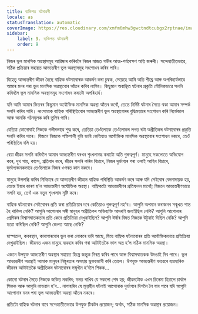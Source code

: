 ```yaml
---
title: ব্যক্তিগত ঘটনাৱলী
locale: as
statusTranslation: automatic
coverImage: https://res.cloudinary.com/xmfm6mhw3gwctndtcubgx2rptnae/image/upload/v1740468922/small_cover_tratado_de_psicologia_revolucionaria_a4c0dca4e0.webp
sidebar:
    label: 9. ব্যক্তিগত ঘটনাৱলী
    order: 9
---
```

নিজৰ ভুল মানসিক অৱস্থাসমূহ আৱিষ্কাৰ কৰিবলৈ নিজৰ মাজত গভীৰ আত্ম-পৰ্যবেক্ষণ অতি জৰুৰী। সন্দেহাতীতভাৱে, সঠিক প্ৰক্ৰিয়াৰ সহায়ত আভ্যন্তৰীণ ভুল অৱস্থাসমূহ সংশোধন কৰিব পাৰি।

যিহেতু আভ্যন্তৰীণ জীৱন হৈছে বাহ্যিক ঘটনাবোৰক আকৰ্ষণ কৰা চুম্বক, সেয়েহে আমি অতি শীঘ্ৰে আৰু অপৰিহাৰ্যভাৱে আমাৰ মনৰ পৰা ভুল মানসিক অৱস্থাবোৰ আঁতৰ কৰিব লাগিব। কিছুমান অবাঞ্ছিত ঘটনাৰ প্ৰকৃতি মৌলিকভাৱে সলনি কৰিবলৈ ভুল মানসিক অৱস্থাসমূহ সংশোধন কৰাটো অপৰিহাৰ্য।

যদি আমি আমাৰ ভিতৰৰ কিছুমান অযৌক্তিক মানসিক অৱস্থা আঁতৰ কৰোঁ, তেন্তে নিৰ্দিষ্ট ঘটনাৰ সৈতে থকা আমাৰ সম্পৰ্ক সলনি কৰিব পাৰি। ধ্বংসাত্মক বাহ্যিক পৰিস্থিতিবোৰ আভ্যন্তৰীণ ভুল অৱস্থাবোৰৰ বুদ্ধিমত্তাৰে সংশোধন কৰি নিৰ্ভেজাল আৰু আনকি গঠনমূলক কৰি তুলিব পাৰি।

যেতিয়া কোনোবাই নিজকে গভীৰভাৱে শুদ্ধ কৰে, তেতিয়া তেওঁলোকে তেওঁলোকৰ লগত ঘটা অপ্ৰীতিকৰ ঘটনাবোৰৰ প্ৰকৃতি সলনি কৰিব পাৰে। যিজনে নিজকে শক্তিশালী বুলি ভাবি কেতিয়াও অযৌক্তিক মানসিক অৱস্থাবোৰ সংশোধন নকৰে, তেওঁ পৰিস্থিতিৰ বলি হয়।

বেয়া জীৱন সলনি কৰিবলৈ আমাৰ আভ্যন্তৰীণ ঘৰখন শৃংখলাবদ্ধ কৰাটো অতি গুৰুত্বপূৰ্ণ। মানুহে সকলোতে অভিযোগ কৰে, দুখ পায়, কান্দে, প্ৰতিবাদ কৰে, জীৱন সলনি কৰিব বিচাৰে, নিজৰ দুৰ্ভাগ্যৰ পৰা ওলাই আহিব বিচাৰে, দুৰ্ভাগ্যজনকভাৱে তেওঁলোকে নিজৰ ওপৰত কাম নকৰে।

মানুহে উপলব্ধি কৰিব নিবিচাৰে যে আভ্যন্তৰীণ জীৱনে বাহ্যিক পৰিস্থিতি আকৰ্ষণ কৰে আৰু যদি সেইবোৰ বেদনাদায়ক হয়, তেন্তে ইয়াৰ কাৰণ হ’ল আভ্যন্তৰীণ অযৌক্তিক অৱস্থা। বাহ্যিকটো আভ্যন্তৰীণৰ প্ৰতিফলন মাথোঁ; যিজনে আভ্যন্তৰীণভাৱে সলনি হয়, তেওঁ এক নতুন শৃংখলাৰ সৃষ্টি কৰে।

বাহ্যিক ঘটনাবোৰ সেইবোৰৰ প্ৰতি কৰা প্ৰতিক্ৰিয়াৰ দৰে কেতিয়াও গুৰুত্বপূৰ্ণ নহ’ব। আপুনি অপমান কৰাজনৰ সন্মুখত শান্ত হৈ থাকিল নেকি? আপুনি আপোনাৰ সঙ্গী মানুহৰ অপ্ৰীতিকৰ অভিব্যক্তি আদৰণি জনাইছিল নেকি? আপুনি আপোনাৰ প্ৰেমিকৰ বিশ্বাসঘাতকতাৰ প্ৰতি কেনে প্ৰতিক্ৰিয়া দেখুৱাইছিল? আপুনি ঈৰ্ষাৰ বিষত নিজকে উটুৱাই দিছিল নেকি? আপুনি হত্যা কৰিছিল নেকি? আপুনি জেলত আছে নেকি?

হাস্পতাল, কবৰস্থান, কাৰাগাৰবোৰ ভুল কৰা লোকৰে ভৰি আছে, যিয়ে বাহ্যিক ঘটনাবোৰৰ প্ৰতি অযৌক্তিকভাৱে প্ৰতিক্ৰিয়া দেখুৱাইছিল। জীৱনত এজন মানুহে ব্যৱহাৰ কৰিব পৰা আটাইতকৈ ভাল অস্ত্ৰ হ’ল সঠিক মানসিক অৱস্থা।

এজনে উপযুক্ত আভ্যন্তৰীণ অৱস্থাৰ সহায়ত হিংস্ৰ জন্তুক নিৰস্ত্ৰ কৰিব পাৰে আৰু বিশ্বাসঘাতকক উদঙাই দিব পাৰে। ভুল আভ্যন্তৰীণ অৱস্থাই আমাক মানুহৰ নিষ্ঠুৰতাৰ অসহায় ভুক্তভোগী কৰি তোলে। উপযুক্ত আভ্যন্তৰীণ ভাৱেৰে ব্যৱহাৰিক জীৱনৰ আটাইতকৈ অপ্ৰীতিকৰ ঘটনাবোৰৰ সন্মুখীন হ’বলৈ শিকক...

কোনো ঘটনাৰ সৈতে নিজকে জড়িত নকৰিব; মনত ৰাখিব যে সকলো শেষ হয়; জীৱনটোক এখন চিনেমা হিচাপে চাবলৈ শিকক আৰু আপুনি লাভৱান হ’ব... নাপাহৰিব যে মূল্যহীন ঘটনাই আপোনাক দুৰ্ভাগ্যৰ দিশলৈ লৈ যাব পাৰে যদি আপুনি আপোনাৰ মনৰ পৰা ভুল আভ্যন্তৰীণ অৱস্থা আঁতৰ নকৰে।

প্ৰতিটো বাহ্যিক ঘটনাৰ বাবে সন্দেহাতীতভাৱে উপযুক্ত টিকটৰ প্ৰয়োজন; অৰ্থাৎ, সঠিক মানসিক অৱস্থাৰ প্ৰয়োজন।

